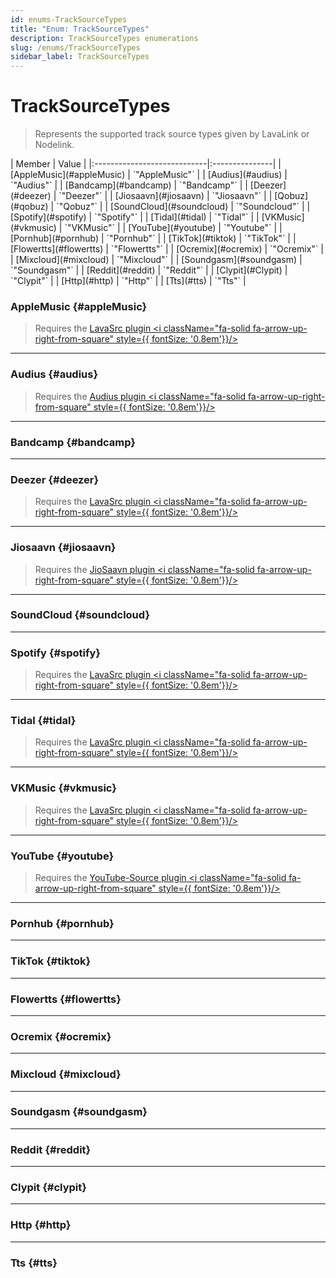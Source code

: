 ```yaml
---
id: enums-TrackSourceTypes
title: "Enum: TrackSourceTypes"
description: TrackSourceTypes enumerations
slug: /enums/TrackSourceTypes
sidebar_label: TrackSourceTypes
---
```



# TrackSourceTypes

> Represents the supported track source types given by LavaLink or Nodelink.

<Tabs>
  <TabItem value="members" label="Enumeration Members" default>
  | Member                      | Value          |
  |:----------------------------|:---------------|
  | [AppleMusic](#appleMusic) | `"AppleMusic"` |
  | [Audius](#audius)         | `"Audius"`     |
  | [Bandcamp](#bandcamp)     | `"Bandcamp"`   |
  | [Deezer](#deezer)         | `"Deezer"`     |
  | [Jiosaavn](#jiosaavn)     | `"Jiosaavn"`   |
  | [Qobuz](#qobuz)           | `"Qobuz"`      |
  | [SoundCloud](#soundcloud) | `"Soundcloud"` |
  | [Spotify](#spotify)       | `"Spotify"`    |
  | [Tidal](#tidal)           | `"Tidal"`      |
  | [VKMusic](#vkmusic)       | `"VKMusic"`    |
  | [YouTube](#youtube)       | `"Youtube"`    |
  | [Pornhub](#pornhub)       | `"Pornhub"`    |
  | [TikTok](#tiktok) | `"TikTok"` |
  | [Flowertts](#flowertts) | `"Flowertts"` |
  | [Ocremix](#ocremix) | `"Ocremix"` |
  | [Mixcloud](#mixcloud) | `"Mixcloud"` |
  | [Soundgasm](#soundgasm) | `"Soundgasm"` |
  | [Reddit](#reddit) | `"Reddit"` |
  | [Clypit](#Clypit) | `"Clypit"` |
  | [Http](#http) | `"Http"` |
  | [Tts](#tts) | `"Tts"` |
  </TabItem>
</Tabs>

### AppleMusic {#appleMusic}

> <span className="warning badge">Requires the [LavaSrc plugin <i className="fa-solid fa-arrow-up-right-from-square" style={{ fontSize: '0.8em'}}/>](https://github.com/topi314/LavaSrc)</span>

---

### Audius {#audius}

> <span className="warning badge">Requires the [Audius plugin <i className="fa-solid fa-arrow-up-right-from-square" style={{ fontSize: '0.8em'}}/>](https://github.com/bednie/audius-plugin)</span>

---

### Bandcamp {#bandcamp}

---

### Deezer {#deezer}

> <span className="warning badge">Requires the [LavaSrc plugin <i className="fa-solid fa-arrow-up-right-from-square" style={{ fontSize: '0.8em'}}/>](https://github.com/topi314/LavaSrc)</span>

---

### Jiosaavn {#jiosaavn}

>  <span className="warning badge">Requires the [JioSaavn plugin <i className="fa-solid fa-arrow-up-right-from-square" style={{ fontSize: '0.8em'}}/>](https://github.com/appujet/jiosaavn-plugin)</span>

---

### SoundCloud {#soundcloud}

---

### Spotify {#spotify}

> <span className="warning badge">Requires the [LavaSrc plugin <i className="fa-solid fa-arrow-up-right-from-square" style={{ fontSize: '0.8em'}}/>](https://github.com/topi314/LavaSrc)</span>

---

### Tidal {#tidal}

>  <span className="warning badge">Requires the [LavaSrc plugin <i className="fa-solid fa-arrow-up-right-from-square" style={{ fontSize: '0.8em'}}/>](https://github.com/topi314/LavaSrc)</span>

---

### VKMusic {#vkmusic}

>  <span className="warning badge">Requires the [LavaSrc plugin <i className="fa-solid fa-arrow-up-right-from-square" style={{ fontSize: '0.8em'}}/>](https://github.com/topi314/LavaSrc)</span>

---

### YouTube {#youtube}

>  <span className="warning badge">Requires the [YouTube-Source plugin <i className="fa-solid fa-arrow-up-right-from-square" style={{ fontSize: '0.8em'}}/>](https://github.com/lavalink-devs/youtube-source)</span>

---

### Pornhub {#pornhub}

---

### TikTok {#tiktok}

---

### Flowertts {#flowertts}

---

### Ocremix {#ocremix}

---

### Mixcloud {#mixcloud}

---

### Soundgasm {#soundgasm}

---

### Reddit {#reddit}

---

### Clypit {#clypit}

---

### Http {#http}

---

### Tts {#tts}